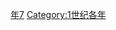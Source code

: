 {{Catnav|頁面分類|历史|歷史時代|年|1世纪各年}}

{{catmore}}
{{Commons category|67}}

[[Category:60年代|年7]]
[[Category:1世纪各年|Category:1世纪各年]]